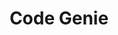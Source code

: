 ---
title: Code Genie
description: Code Genie Documentation
template: splash
hero:
  tagline: Learn how to generate and develop full stack applications
  image:
    file: ../../../assets/images/code-genie-logo-large.webp
  actions:
    - text: Get Started
      link: /docs/guides/getting-started/
      icon: right-arrow
      variant: primary
    # - text: Read the Starlight docs
    #  link: https://starlight.astro.build
    #  icon: external
---